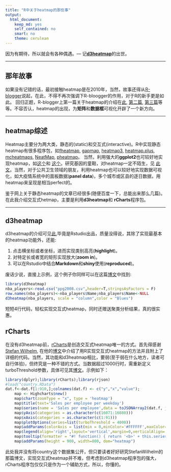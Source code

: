 ```yaml
---
title: "R中关于heatmap的那些事"
output: 
  html_document: 
    keep_md: yes
    self_contained: no
    smart: no
    theme: cerulean
---
```


因为有期待，所以就会有各种偶遇。--- 记[**d3heatmap**](https://github.com/rstudio/d3heatmap)的出世。

------------------------------------------------

## 那年故事

如果没有记错的话，最初接触heatmap是在2010年，当然，故事还得从[R-blogger](http://www.r-bloggers.com/)说起，在此，不得不再次强调下R-bloogger的作用，对于R的新手更是如此。
回归正题，R-blogger上第一篇关于heatmap的介绍在[此](http://www.r-bloggers.com/how-to-make-a-heat-map-in-r/), [第二篇](http://www.r-bloggers.com/visualizing-likert-items-3/), [第三篇](http://www.r-bloggers.com/revisiting-homicide-rates/)等等。不容否认，heatmap的出现，为**矩阵**和**数据框**可视化开辟了一个新方向。

-------------------------------------------------------------------

## heatmap综述

Heatmap主要分为两大类，静态的(static)和交互式(interactive)。R中实现静态heatmap有很多程序包，如[fheatmap](http://mirrors.ustc.edu.cn/CRAN/web/packages/fheatmap/index.html), [gapmap](http://mirrors.ustc.edu.cn/CRAN/web/packages/gapmap/index.html), [heatmap3](http://mirrors.ustc.edu.cn/CRAN/web/packages/heatmap3/index.html), [heatmap.plus](http://mirrors.ustc.edu.cn/CRAN/web/packages/heatmap.plus/index.html), [mcheatmaps](http://mirrors.ustc.edu.cn/CRAN/web/packages/mcheatmaps/index.html), [NeatMap](http://mirrors.ustc.edu.cn/CRAN/web/packages/NeatMap/index.html), [pheatmap](http://mirrors.ustc.edu.cn/CRAN/web/packages/pheatmap/index.html)。 当然，利用强大的**ggplot2**也可较好地实现heatmap，如[这个](http://blog.sina.com.cn/s/blog_79f2c16f0102uzyy.html)和 [这个](http://www.r-bloggers.com/simplest-possible-heatmap-with-ggplot2/)。研究基因的童鞋，对heatmap一定不陌生，见 [此文](http://blog.sina.com.cn/s/blog_6f139e9f0102v4m1.html)。当然，对于公共卫生领域的朋友，利用heatmap也可以较好地实现数据可视化，如大疫情系统中的面板数据(**panel data**)，多个城市或区县的逐日数据，用heatmap来呈现是相当perfect的。

鉴于网上关于静态heatmap的文章已经很多(随便百度一下，总能出来那么几篇)。在此我介绍交互式hetmap，主要是利用**d3heatmap**和 **rCharts**程序包。

-------------------------------------------------------------------

## **d3heatmap**
d3heatmap的介绍可见[此](https://github.com/rstudio/d3heatmap),毕竟是Rstudio出品，质量没得说，其除了实现最基本的heatmap功能外，还能:

  1. 点击横坐标或者坐标，进而实现类别高亮(**highlight**)。
  2. 对特定长或者宽的矩形实现放大(**zoom in**)。
  3. 可以在Rstudio中结合**Markdown**和**shiny**使用(**reproduced**)。
  
废话少说，直接上示例，这个例子你同样可以在这篇[博文](http://www.r-bloggers.com/d3heatmap-interactive-heat-maps/)中找到:

```r
library(d3heatmap)
nba_players<-read.csv("ppg2008.csv",header=T,stringsAsFactors = F)
row.names(nba_players)<-nba_players$Name;nba_players$Name<-NULL
d3heatmap(nba_players, scale = "column",color = "Blues")
```

短短4行代码，轻松实现交互式heatmap，同时还赠送聚类分析结果，真的很实惠。

##  **rCharts**
在没有d3heatmap前，[rCharts](http://rcharts.io/)是创造交互式heatmap唯一的方式。首先得感谢[Stefan Wilhelm](http://stefan-wilhelm.net/), 在他的[博文](http://stefan-wilhelm.net/interactive-highcharts-heat-maps-in-r-with-rcharts/)中介绍了用R实现交互式heatmap的方法并且附上了详细的代码。当然，其功能和d3heatmap相比，要弱(至于弱在什么地方，读者可自行体验)，但终究是一种不错的方式。当数据超过1000行时，需重新定义turboThreshold参数，具体可见其[博文](http://stefan-wilhelm.net/interactive-highcharts-heat-maps-in-r-with-rcharts/)。示例如下：

```r
library(dplyr);library(rCharts);library(rjson)
#load("country.RData")
dat.f<-dat.f[1:910,];colnames(dat.f) <- c("y","x","value"); 
    map <- Highcharts$new()
    map$chart(zoomType = "x", type = 'heatmap')
    map$title(text='Sales per employee per weekday')
    map$series(name = 'Sales per employee',data = toJSONArray2(dat.f, json=FALSE))
    map$yAxis(categories = as.character(c(16071:16080)))
    map$xAxis(categories = as.character(c(1:91)))
    map$plotOptions(series=list(turboThreshold = 4000))
    map$addParams(colorAxis = list(min = 0,minColor='#FFFFFF',maxColor='#7cb5ec'))
    map$legend(align='right',layout='vertical',margin=0,verticalAlign='top',y=35,symbolHeight=320)
    map$tooltip(formatter = "#! function() { return '<b>' + this.series.xAxis.categories[this.point.x] + '</b> sold <br><b>' + this.point.value + '</b> items on <br><b>' + this.series.yAxis.categories[this.point.y] + '</b>'; } !#")
    map$addParams(height = 900, width=800, dom="heatmap")
```

此处我并没有将country这个数据集公开，但只要读者好好研究StefanWilhelm的那篇博文，实现交互式heatmap并不难，但考虑到d3heatmap程序包的强大，rCharts程序包仅仅只是作为一个辅助方式，所以，你懂的。

